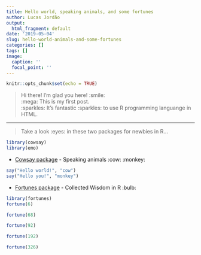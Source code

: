 ```yaml
---
title: Hello world, speaking animals, and some fortunes
author: Lucas Jordão
output:
  html_fragment: default
date: '2019-05-04'
slug: hello-world-animals-and-some-fortunes
categories: []
tags: []
image:
  caption: ''
  focal_point: ''
---
```

```r
knitr::opts_chunk$set(echo = TRUE)
```

> Hi there! I'm glad you here!  :smile:  
> :mega: This is my first post.  
> :sparkles: It's fantastic :sparkles: to use R programming languange in HTML.

---

> Take a look :eyes: in these two packages for newbies in R...

```r
library(cowsay)
library(emo)
```

* [Cowsay package](https://cran.r-project.org/web/packages/cowsay/vignettes/cowsay_tutorial.html) - Speaking animals :cow: :monkey:
```r
say("Hello world!", "cow")
say("Hello you!", "monkey")
```

* [Fortunes package](https://cran.r-project.org/web/packages/fortunes/vignettes/fortunes.pdf) - Collected Wisdom in R :bulb:
```r
library(fortunes)
fortune(6)

fortune(68)

fortune(92)

fortune(192)

fortune(326)
```